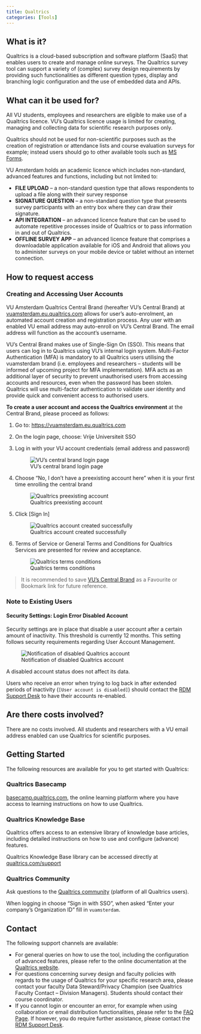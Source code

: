 ```yaml
---
title: Qualtrics
categories: [Tools]
---
```


## What is it?

Qualtrics is a cloud-based subscription and software platform (SaaS) that enables users to create and manage online surveys. The Qualtrics survey tool can support a variety of (complex) survey design requirements by providing such functionalities as different question types, display and branching logic configuration and the use of embedded data and APIs.

## What can it be used for?

All VU students, employees and researchers are eligible to make use of a Qualtrics licence. VU's Qualtrics licence usage is limited for creating, managing and collecting data for scientific research purposes only.

Qualtrics should not be used for non-scientific purposes such as the creation of registration or attendance lists and course evaluation surveys for example; instead users should go to other available tools such as [MS Forms](https://www.microsoft.com/en-us/microsoft-365/online-surveys-polls-quizzes).


VU Amsterdam holds an academic licence which includes non-standard, advanced features and functions, including but not limited to:

* **FILE UPLOAD** – a non-standard question type that allows respondents to upload a file along with their survey response
* **SIGNATURE QUESTION** – a non-standard question type that presents survey participants with an entry box where they can draw their signature.
* **API INTEGRATION** – an advanced licence feature that can be used to automate repetitive processes inside of Qualtrics or to pass information in and out of Qualtrics.
* **OFFLINE SURVEY APP** – an advanced licence feature that comprises a downloadable application available for iOS and Android that allows you to administer surveys on your mobile device or tablet without an internet connection.


## How to request access

### Creating and Accessing User Accounts

VU Amsterdam Qualtrics Central Brand (hereafter VU's Central Brand) at [vuamsterdam.eu.qualtrics.com](vuamsterdam.eu.qualtrics.com) allows for user's auto-enrolment, an automated account creation and registration process. Any user with an enabled VU email address may auto-enroll on VU's Central Brand. The email address will function as the account's username.

VU's Central Brand makes use of Single-Sign On (SSO). This means that users can log in to Qualtrics using VU's internal login system. Multi-Factor Authentication (MFA) is mandatory to all Qualtrics users utilising the vuamsterdam brand (i.e. employees and researchers – students will be informed of upcoming project for MFA implementation). MFA acts as an additional layer of security to prevent unauthorised users from accessing accounts and resources, even when the password has been stolen. Qualtrics will use multi-factor authentication to validate user identity and provide quick and convenient access to authorised users.


**To create a user account and access the Qualtrics environment** at the Central Brand, please proceed as follows:

1. Go to: [https://vuamsterdam.eu.qualtrics.com](https://vuamsterdam.eu.qualtrics.com)
2. On the login page, choose: Vrije Universiteit SSO
3. Log in with your VU account credentials (email address and password)

    ![VU's central brand login page](../public/qualtrics-vu-brand-login-page.png)


4. Choose “No, I don’t have a preexisting account here” when it is your first time enrolling the central brand

    ![Qualtrics preexisting account](../public/qualtrics/qualtrics-preexisting-account.png)


5. Click [Sign In]

    ![Qualtrics account created successfully](../public/qualtrics/qualtrics-account-created-successfully.png)


6. Terms of Service or General Terms and Conditions for Qualtrics Services are presented for review and acceptance. 

    ![Qualtrics terms conditions](../public/qualtrics/qualtrics-terms-conditions.png)




> It is recommended to save [VU's Central Brand](vuamsterdam.eu.qualtrics.com) as a Favourite or Bookmark link for future reference.



### Note to Existing Users

#### Security Settings: Login Error Disabled Account

Security settings are in place that disable a user account after a certain amount of inactivity. This threshold is currently 12 months. This setting follows security requirements regarding User Account Management.

![Notification of disabled Qualtrics account](../public/qualtrics-account-disabled.png)

A disabled account status does not affect its data.

Users who receive an error when trying to log back in after extended periods of inactivity (`[User account is disabled]`) should contact the [RDM Support Desk](mailto:rdm@vu.nl) to have their accounts re-enabled.

## Are there costs involved?

There are no costs involved. All students and researchers with a VU email address enabled can use Qualtrics for scientific purposes.

## Getting Started

The following resources are available for you to get started with Qualtrics:

### Qualtrics Basecamp

[basecamp.qualtrics.com](https://basecamp.qualtrics.com), the online learning platform where you have access to learning instructions on how to use Qualtrics.

### Qualtrics Knowledge Base

Qualtrics offers access to an extensive library of knowledge base articles, including detailed instructions on how to use and configure (advance) features.

Qualtrics Knowledge Base library can be accessed directly at [qualtrics.com/support](https://www.qualtrics.com/support/)

### Qualtrics Community

Ask questions to the [Qualtrics community](https://www.qualtrics.com/community/) (platform of all Qualtrics users).

When logging in choose "Sign in with SSO", when asked "Enter your company's Organization ID" fill in `vuamsterdam`.


## Contact

The following support channels are available:

* For general queries on how to use the tool, including the configuration of advanced features, please refer to the online documentation at the [Qualtrics website](https://www.qualtrics.com/support/).
<br />
* For questions concerning survey design and faculty policies with regards to the usage of Qualtrics for your specific research area, please contact your faculty Data Steward/Privacy Champion (see Qualtrics Faculty Contact – Division Managers). Students should contact their course coordinator.
<br />
* If you cannot login or encounter an error, for example when using collaboration or email distribution functionalities, please refer to the [FAQ Page](../topics/qualtrics-faq.qmd). If however, you do require further assistance, please contact the [RDM Support Desk](mailto:rdm@vu.nl).
